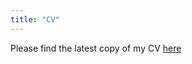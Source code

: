 ```yaml
---
title: "CV"
---
```


Please find the latest copy of my CV [here](https://www.dropbox.com/scl/fi/h65h201fkr6kbwrkfl4gj/CV_JFawcettWeiner.pdf?rlkey=shg4wpy8owc4344yf79hlj7qh&st=ynqyp8ts&dl=0)
